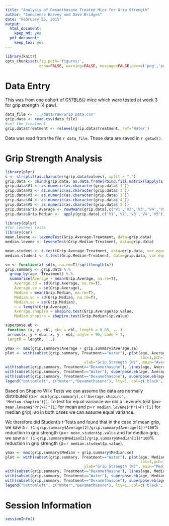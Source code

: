 ```yaml
---
title: "Analysis of Dexaethasone Treated Mice for Grip Strength"
author: "Innocence Harvey and Dave Bridges"
date: "February 25, 2015"
output:
  html_document:
    keep_md: yes
  pdf_document:
    keep_tex: yes
---
```


```r
library(knitr)
opts_chunk$set(fig.path='figures/',
               echo=FALSE, warning=FALSE, message=FALSE,dev=c('png','pdf'))
```

# Data Entry
This was from one cohort of C57BL6/J mice which were tested at week 3 for grip strength (4 paw).

```r
data_file <- '../data/raw/Grip Data.csv'
grip.data <- read.csv(data_file)
#set the treatment
grip.data$Treatment <- relevel(grip.data$Treatment, ref='Water')
```

Data was read from the file `r data_file`.  These data are saved in `r getwd()`.

# Grip Strength Analysis
```r
library(plyr)
s <- strsplit(as.character(grip.data$values), split = ",")
grip.data <- cbind(grip.data, as.data.frame(rbind.fill.matrix(lapply(s, t))))
grip.data$V1 <- as.numeric(as.character(grip.data$`1`))
grip.data$V2 <- as.numeric(as.character(grip.data$`2`))
grip.data$V3 <- as.numeric(as.character(grip.data$`3`))
grip.data$V4 <- as.numeric(as.character(grip.data$`4`))
grip.data$V5 <- as.numeric(as.character(grip.data$`5`))
grip.data$Grip.Average <- rowMeans(grip.data[,c('V1','V2','V3','V4','V5')], na.rm=T)/1000
grip.data$Grip.Median <-  apply(grip.data[,c('V1','V2','V3','V4','V5')], 1, function(x) median(x, na.rm=T))/1000
```


```r
library(dplyr)
#for levenes tests
library(car)
mean.levene <- leveneTest(Grip.Average~Treatment, data=grip.data)
median.levene <- leveneTest(Grip.Median~Treatment, data=grip.data)

mean.student <- t.test(Grip.Average~Treatment, data=grip.data, var.equal=T)
median.student <- t.test(Grip.Median~Treatment, data=grip.data, var.equal=T)

se <- function(x) sd(x, na.rm=T)/sqrt(length(x))
grip.summary <- grip.data %.%
  group_by(age, Treatment) %.%
  summarise(Average = mean(Grip.Average, na.rm=T),
    Average.sd = sd(Grip.Average, na.rm=T),
    Average.se = se(Grip.Average),
    Median = mean(Grip.Median, na.rm=T),
    Median.sd = sd(Grip.Median, na.rm=T),
    Median.se = se(Grip.Median),
    n = length(Grip.Average),
    Average.shapiro = shapiro.test(Grip.Average)$p.value,
    Median.shapiro = shapiro.test(Grip.Median)$p.value)

superpose.eb <- 
 function (x, y, ebl, ebu = ebl, length = 0.08, ...) 
 arrows(x, y + ebu, x, y - ebl, angle = 90, code = 3, 
 length = length, ...)

ymax <- max(grip.summary$Average + grip.summary$Average.se)
plot <- with(subset(grip.summary, Treatment=="Water"), plot(age, Average, ylim=c(0,ymax), 
                                                            las=1,pch=19,type="l",
                                   ylab="Grip Strength (N)", main="Averaged Values"))
with(subset(grip.summary, Treatment=="Dexamethasone"), lines(age, Average, col='red'))
with(subset(grip.summary, Treatment=="Water"), superpose.eb(age, Average, Average.se))
with(subset(grip.summary, Treatment=="Dexamethasone"), superpose.eb(age, Average, Average.se, col='red'))
legend("bottomleft", c("Water","Dexamethasone"), lty=1, col=c('black','red'), bty='n')
```


Based on Shapiro Wilk Tests  we can assume the data are normally distributed (p>`r min(grip.summary[,c('Average.shapiro', 'Median.shapiro')])`.  To test for equal variance we did a Levene's test (p=`r mean.levene$"Pr(>F)"[1]` for mean and p=`r median.levene$"Pr(>F)"[1]` for median grip), so in both cases we can assume equal variance.

We therefore did Student's *t*-Tests and found that in the case of mean grip, we saw a `r (1-grip.summary$Average[2]/grip.summary$Average[1])*100`% reduction in grip strength (p=`r mean.student$p.value` and for median grip, we saw a `r (1-grip.summary$Median[2]/grip.summary$Median[1])*100`% reduction in grip strength (p=`r median.student$p.value`).

```r
ymax <- max(grip.summary$Median + grip.summary$Median.se)
plot <- with(subset(grip.summary, Treatment=="Water"), plot(age, Median, ylim=c(0,ymax), 
                                                            las=1,pch=19,type="l",
                                   ylab="Grip Strength (N)", main="Median Values"))
with(subset(grip.summary, Treatment=="Dexamethasone"), lines(age, Median, col='red'))
with(subset(grip.summary, Treatment=="Water"), superpose.eb(age, Median, Median.se))
with(subset(grip.summary, Treatment=="Dexamethasone"), superpose.eb(age, Median, Median.se, col='red'))
legend("bottomleft", c("Water","Dexamethasone"), lty=1, col=c('black','red'), bty='n')
```

# Session Information
```r
sessionInfo()
```